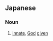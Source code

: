 ==Japanese==
{{ja-kanjitab|てん|よ|yomi=o}}

===Noun===
{{ja-noun|てんよ|kyu=天與}}

# [[innate]], [[God]] [[given]]